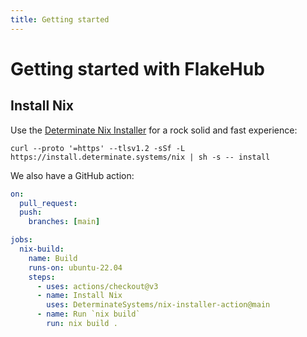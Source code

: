 ```yaml
---
title: Getting started
---
```


# Getting started with FlakeHub

## Install Nix

Use the [Determinate Nix Installer][dni] for a rock solid and fast experience:

```shell
curl --proto '=https' --tlsv1.2 -sSf -L https://install.determinate.systems/nix | sh -s -- install
```

We also have a GitHub action:

```yaml
on:
  pull_request:
  push:
    branches: [main]

jobs:
  nix-build:
    name: Build
    runs-on: ubuntu-22.04
    steps:
      - uses: actions/checkout@v3
      - name: Install Nix
        uses: DeterminateSystems/nix-installer-action@main
      - name: Run `nix build`
        run: nix build .
```

[dni]: TODO
